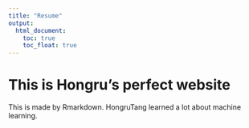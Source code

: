 ```yaml
---
title: "Resume"
output: 
  html_document:
    toc: true
    toc_float: true
---
```


# This is Hongru's perfect website


This is made by Rmarkdown. HongruTang learned a lot about machine learning.

